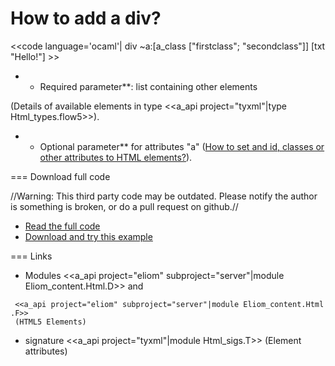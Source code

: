 =How to add a div?=

<<code language='ocaml'|
div ~a:[a_class ["firstclass"; "secondclass"]] [txt "Hello!"]
>>

**Required parameter**: list containing other elements
(Details of available elements in type
<<a_api project="tyxml"|type Html_types.flow5>>).

**Optional parameter** for attributes "a" ([[wiki:manual/how-to-set-and-id-classes-or-other-attributes-to-html-elements|How to set and id, classes or other attributes to HTML elements?]]).

=== Download full code

//Warning: This third party code may be outdated. Please notify the author is something is broken, or do a pull request on github.//

* [[https://github.com/db0company/Ocsigen-Quick-Howto/blob/master/elements/example.eliom|Read the full code]]
* [[https://github.com/db0company/Ocsigen-Quick-Howto|Download and try this example]]

=== Links

* Modules <<a_api project="eliom" subproject="server"|module Eliom_content.Html.D>> and
  <<a_api project="eliom" subproject="server"|module Eliom_content.Html.F>>
  (HTML5 Elements)
* signature <<a_api project="tyxml"|module Html_sigs.T>> (Element attributes)
